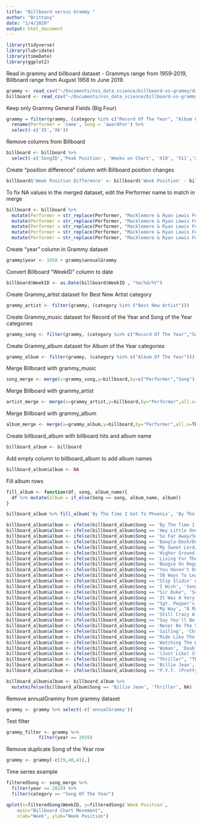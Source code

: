 ```yaml
---
title: "Billboard versus Grammy "
author: "Brittany"
date: "1/4/2020"
output: html_document
---
```


```r
library(tidyverse)
library(lubridate)
library(timeDate)
library(ggplot2)
```


Read in grammy and billboard dataset - Grammys range from 1959-2019, Billboard range from August 1958 to June 2019. 
```r
grammy <- read_csv("~/Documents/nss_data_science/billboard-vs-grammy/data/grammy.csv")
billboard <- read_csv("~/Documents/nss_data_science/billboard-vs-grammy/data/billboard.csv")
```

Keep only Grammy General Fields (Big Four)
```r
grammy = filter(grammy, (category %in% c("Record Of The Year", "Album Of The Year","Song Of The Year","Best New Artist")))  %>%
  rename(Performer = 'name', Song = 'awardFor') %>%
  select(-c('X5','X6'))
```

Remove columns from Billboard
```r
billboard <- billboard %>% 
  select(-c('SongID','Peak Position', 'Weeks on Chart', 'X10', 'X11','X12','X13','X14','X15','X16','X17','X18'))
```

Create "position difference" column with Billboard position changes
```r
billboard$'Week Position Difference' <- billboard$'Week Position' - billboard$'Previous Week Position'
```

To fix NA values in the merged dataset, edit the Performer name to match in merge
```r
billboard <- billboard %>%
  mutate(Performer = str_replace(Performer, "Macklemore & Ryan Lewis Featuring Eric Nally, Melle Mel, Kool Moe Dee & Grandmaster Caz","Macklemore & Ryan Lewis")) %>% 
  mutate(Performer = str_replace(Performer, "Macklemore & Ryan Lewis Featuring Mary Lambert","Macklemore & Ryan Lewis")) %>%
  mutate(Performer = str_replace(Performer, "Macklemore & Ryan Lewis Featuring Ray Dalton", "Macklemore & Ryan Lewis")) %>%
  mutate(Performer = str_replace(Performer, "Macklemore & Ryan Lewis Featuring ScHoolboy Q & Hollis", "Macklemore & Ryan Lewis")) %>%
  mutate(Performer = str_replace(Performer, "Macklemore & Ryan Lewis Featuring Wanz", "Macklemore & Ryan Lewis"))
```

Create "year" column in Grammy dataset
```r
grammy$year <- 1958 + grammy$annualGrammy
```

Convert Billboard "WeekID" column to date
```r
billboard$WeekID <- as.Date(billboard$WeekID , "%m/%d/%Y")
```

Create Grammy_artist dataset for Best New Artist category
```r
grammy_artist <- filter(grammy, (category %in% ("Best New Artist")))
```

Create Grammy_music dataset for Record of the Year and Song of the Year categories
```r
grammy_song <- filter(grammy, (category %in% c("Record Of The Year","Song Of The Year")))
```

Create Grammy_album dataset for Album of the Year categories
```r
grammy_album <- filter(grammy, (category %in% c("Album Of The Year")))
```

Merge Billboard with grammy_music
```r
song_merge <- merge(x=grammy_song,y=billboard,by=c("Performer","Song"),all.x=TRUE)
```

Merge Billboard with grammy_artist
```r
artist_merge <- merge(x=grammy_artist,y=billboard,by="Performer",all.x=TRUE)
```

Merge Billboard with grammy_album
```r
album_merge <- merge(x=grammy_album,y=billboard,by="Performer",all.x=TRUE)
```

Create billboard_album with billboard hits and album name
```r
billboard_album <- billboard
```
Add empty column to billboard_album to add album names
```r
billboard_album$album <- NA
```

Fill album rows
```r
fill_album <- function(df, song, album_name){
  df %>% mutate(album = if_else(Song == song, album_name, album))
}
```  

```r
billboard_album %>% fill_album('By The Time I Get To Phoenix', 'By The Time I Get To Phoenix') %>% View()

```

```r
billboard_album$album <- ifelse(billboard_album$Song == 'By The Time I Get To Phoenix', 'By The Time I Get To Phoenix', NA)
billboard_album$album <- ifelse(billboard_album$Song == 'Hey Little One', 'By The Time I Get To Phoenix', NA)
billboard_album$album <- ifelse(billboard_album$Song == 'So Far Away/Smackwater Jack', 'Tapestry', NA)
billboard_album$album <- ifelse(billboard_album$Song == 'Bangla-Desh/Deep Blue', 'The Concert For Bangla Desh', NA)
billboard_album$album <- ifelse(billboard_album$Song == "My Sweet Lord/Isn't It A Pity", 'The Concert For Bangla Desh', NA)
billboard_album$album <- ifelse(billboard_album$Song == 'Higher Ground', 'Innervisions', NA)
billboard_album$album <- ifelse(billboard_album$Song == 'Living For The City', 'Innervisions', NA)
billboard_album$album <- ifelse(billboard_album$Song == 'Boogie On Reggae Woman', "Fulfillingness' First Finale", NA)	
billboard_album$album <- ifelse(billboard_album$Song == "You Haven't Done Nothin", "Fulfillingness' First Finale", NA)
billboard_album$album <- ifelse(billboard_album$Song == '50 Ways To Leave Your Lover', 'Still Crazy After All These Years', NA)
billboard_album$album <- ifelse(billboard_album$Song == "Slip Slidin' Away", 'Still Crazy After All These Years', NA)
billboard_album$album <- ifelse(billboard_album$Song == 'I Wish', 'Songs In The Key Of Life', NA)
billboard_album$album <- ifelse(billboard_album$Song == "Sir Duke", 'Songs In The Key Of Life', NA)
billboard_album$album <- ifelse(billboard_album$Song == 'It Was A Very Good Year', 'Innervisions', NA)
billboard_album$album <- ifelse(billboard_album$Song == "Sgt. Pepper's Lonely Hearts Club Band/With A Little Help From My Friends", "Sgt. Pepper's Lonely Hearts Club Band", NA)
billboard_album$album <- ifelse(billboard_album$Song == 'My Way', "A Man And His Music", NA)
billboard_album$album <- ifelse(billboard_album$Song == 'Still Crazy After All These Years', 'Still Crazy After All These Years', NA)
billboard_album$album <- ifelse(billboard_album$Song == "Say You'll Be Mine", 'Christopher Cross', NA)
billboard_album$album <- ifelse(billboard_album$Song == 'Never Be The Same', 'Christopher Cross', NA)
billboard_album$album <- ifelse(billboard_album$Song == 'Sailing', 'Christopher Cross', NA)
billboard_album$album <- ifelse(billboard_album$Song == "Ride Like The Wind", 'Christopher Cross', NA)
billboard_album$album <- ifelse(billboard_album$Song == 'Watching The Wheels', 'Double Fantasy', NA)
billboard_album$album <- ifelse(billboard_album$Song == 'Woman', 'Double Fantasy', NA)
billboard_album$album <- ifelse(billboard_album$Song == '(Just Like) Starting Over', "Double Fantasy", NA)	
billboard_album$album <- ifelse(billboard_album$Song == "Thriller", "Thriller", NA)
billboard_album$album <- ifelse(billboard_album$Song == 'Billie Jean', 'Thriller', NA)
billboard_album$album <- ifelse(billboard_album$Song == "P.Y.T. (Pretty Young Thing)", 'Thriller', NA)
```
```r
billboard_album$album <- billboard_album %>%
  mutateifelse(billboard_album$Song == 'Billie Jean', 'Thriller', NA)
```

Remove annualGrammy from grammy dataset
```r
grammy <- grammy %>% select(-c('annualGrammy'))
```

Test filter
```r
grammy_filter <- grammy %>%
            filter(year == 2019)
```

Remove duplicate Song of the Year row
```r
grammy <- grammy[-c(39,40,41),]
```

Time series example
```r
filteredSong <- song_merge %>%
  filter(year == 2019) %>%
  filter(category == "Song Of The Year")
```

```r
qplot(x=filteredSong$WeekID, y=filteredSong$`Week Position`,
    main="Billboard Chart Movement",
    xlab="Week", ylab="Week Position")
```